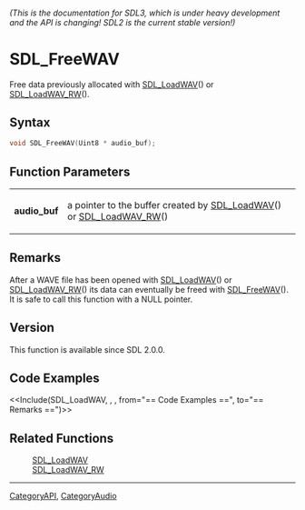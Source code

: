 ====== (This is the documentation for SDL3, which is under heavy development and the API is changing! SDL2 is the current stable version!) ======
= SDL_FreeWAV =

Free data previously allocated with [[SDL_LoadWAV]]() or [[SDL_LoadWAV_RW]]().

== Syntax ==

<syntaxhighlight lang='c'>
void SDL_FreeWAV(Uint8 * audio_buf);
</syntaxhighlight>

== Function Parameters ==

{|
|'''audio_buf'''
|a pointer to the buffer created by [[SDL_LoadWAV]]() or [[SDL_LoadWAV_RW]]()
|}

== Remarks ==

After a WAVE file has been opened with [[SDL_LoadWAV]]() or
[[SDL_LoadWAV_RW]]() its data can eventually be freed with
[[SDL_FreeWAV]](). It is safe to call this function with a NULL pointer.

== Version ==

This function is available since SDL 2.0.0.

== Code Examples ==

<<Include(SDL_LoadWAV, , , from="== Code Examples ==", to="== Remarks ==")>>

== Related Functions ==

:[[SDL_LoadWAV]]
:[[SDL_LoadWAV_RW]]

----
[[CategoryAPI]], [[CategoryAudio]]


